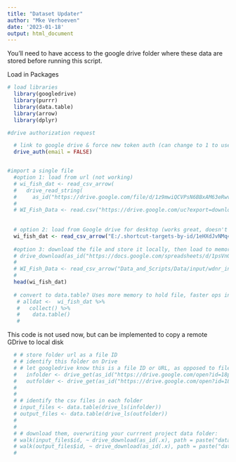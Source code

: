 ```yaml
---
title: "Dataset Updater"
author: "Mke Verhoeven"
date: '2023-01-18'
output: html_document
---
```


You'll need to have access to the google drive folder where these data are
stored before running this script. 

Load in Packages
 
```r
# load libraries
  library(googledrive)
  library(purrr)
  library(data.table)
  library(arrow)
  library(dplyr)

#drive authorization request

  # link to google drive & force new token auth (can change to 1 to use existing account)
  drive_auth(email = FALSE)


#import a single file
  #option 1: load from url (not working)
  # wi_fish_dat <- read_csv_arrow(
  #   drive_read_string(
  #     as_id("https://drive.google.com/file/d/1z9mwiQCVPsN6BBxAM63eRwvyNkuul9f1/view?usp=share_link")))
  # 
  # WI_Fish_Data <- read.csv("https://drive.google.com/uc?export=download&id=1z9mwiQCVPsN6BBxAM63eRwvyNkuul9f1") #direct download from net
  
  
  # option 2: load from Google drive for desktop (works great, doesn't use googledrive())
  wi_fish_dat <- read_csv_arrow("E:/.shortcut-targets-by-id/1eHXdJvNMq46tBKURFTeViKWGdSBhWsL_/Data/WI_Data/wi_raw_disaggregated_data/wi_inland_fishobservations_19Mar2021.csv") # add arg as_data_frame = F to load without the collected data.frame
  
  #option 3: download the file and store it locally, then load to memory from disk (works but copies all data to disk)
  # drive_download(as_id("https://docs.google.com/spreadsheets/d/1psVnQ8OMW4Us5vrF7DvGxxnqWGQYmrYt/edit?usp=share_link&ouid=103884323050402170010&rtpof=true&sd=true"), path = paste("Data/input/WI_inland_cpue_dat.csv"), overwrite = T )
  # 
  # WI_Fish_Data <- read_csv_arrow("Data_and_Scripts/Data/input/wdnr_inland_fish_data.csv") #this is a very large file, and we need a way to load it in better without crashing R
  # 
  head(wi_fish_dat)
  
  # convert to data.table? Uses more memory to hold file, faster ops in data munging
   # alldat <-  wi_fish_dat %>% 
   #   collect() %>% 
   #    data.table()
   # 

```
  
  
  
This code is not used now, but can be implemented to copy a remote GDrive to local disk
  
```r
  # # store folder url as a file ID
  # # identify this folder on Drive
  # # let googledrive know this is a file ID or URL, as opposed to file name
  #   infolder <- drive_get(as_id("https://drive.google.com/open?id=18pifxDCG85yhFSskJSCYhJVN3tTRl9wY"))
  #   outfolder <- drive_get(as_id("https://drive.google.com/open?id=18s1G78WA9Hu4_6k_fIPMROV9DVo-dI_5"))
  #   
  #   
  # # identify the csv files in each folder
  # input_files <- data.table(drive_ls(infolder))
  # output_files <- data.table(drive_ls(outfolder))
  # 
  # 
  # # download them, overwriting your currrent project data folder:
  # walk(input_files$id, ~ drive_download(as_id(.x), path = paste("data/input", input_files[id==.x, name], sep = "/"), overwrite = T ))
  # walk(output_files$id, ~ drive_download(as_id(.x), path = paste("data/output", output_files[id==.x, name], sep = "/"), overwrite = T ))
  #   

```
  
  